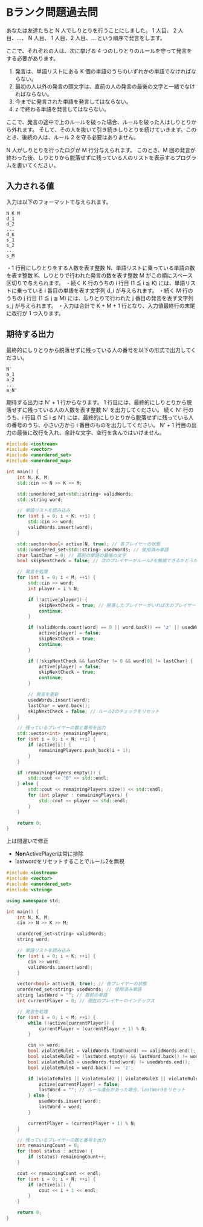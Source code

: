 # Bランク問題過去問

あなたは友達たちと N 人でしりとりを行うことにしました。
1 人目、 2 人目、...、 N 人目、 1 人目、2 人目、... という順序で発言をします。

ここで、それぞれの人は、次に挙げる 4 つのしりとりのルールを守って発言をする必要があります。

1. 発言は、単語リストにある K 個の単語のうちのいずれかの単語でなければならない。
2. 最初の人以外の発言の頭文字は、直前の人の発言の最後の文字と一緒でなければならない。
3. 今までに発言された単語を発言してはならない。
4. z で終わる単語を発言してはならない。

ここで、発言の途中で上のルールを破った場合、ルールを破った人はしりとりから外れます。
そして、その人を抜いて引き続きしりとりを続けていきます。このとき、後続の人は、ルール 2 を守る必要はありません。

N 人がしりとりを行ったログが M 行分与えられます。
このとき、M 回の発言が終わった後、しりとりから脱落せずに残っている人のリストを表示するプログラムを書いてください。


## 入力される値
入力は以下のフォーマットで与えられます。
```
N K M
d_1
d_2
...
d_K
s_1
s_2
...
s_M
```

・1 行目にしりとりをする人数を表す整数 N、単語リストに乗っている単語の数を表す整数 K、しりとりで行われた発言の数を表す整数 M がこの順にスペース区切りで与えられます。
・続く K 行のうちの i 行目 (1 ≦ i ≦ K) には、単語リストに乗っている i 番目の単語を表す文字列 d_i が与えられます。
・続く M 行のうちの j 行目 (1 ≦ j ≦ M) には、しりとりで行われた j 番目の発言を表す文字列 s_j が与えられます。
・入力は合計で K + M + 1 行となり、入力値最終行の末尾に改行が 1 つ入ります。


## 期待する出力
最終的にしりとりから脱落せずに残っている人の番号を以下の形式で出力してください。
```
N'
a_1
a_2
...
a_N'
```
期待する出力は N' + 1 行からなります。
1 行目には、最終的にしりとりから脱落せずに残っている人の人数を表す整数 N' を出力してください。
続く N' 行のうち、i 行目 (1 ≦ i ≦ N') には、最終的にしりとりから脱落せずに残っている人の番号のうち、小さい方から i 番目のものを出力してください。
N' + 1 行目の出力の最後に改行を入れ、余計な文字、空行を含んではいけません。



```cpp
#include <iostream>
#include <vector>
#include <unordered_set>
#include <unordered_map>

int main() {
    int N, K, M;
    std::cin >> N >> K >> M;

    std::unordered_set<std::string> validWords;
    std::string word;

    // 単語リストを読み込み
    for (int i = 0; i < K; ++i) {
        std::cin >> word;
        validWords.insert(word);
    }

    std::vector<bool> active(N, true); // 各プレイヤーの状態
    std::unordered_set<std::string> usedWords; // 使用済み単語
    char lastChar = 0; // 直前の単語の最後の文字
    bool skipNextCheck = false; // 次のプレイヤーがルール2を無視できるかどうか

    // 発言を処理
    for (int i = 0; i < M; ++i) {
        std::cin >> word;
        int player = i % N;

        if (!active[player]) {
            skipNextCheck = true; // 脱落したプレイヤーがいれば次のプレイヤーはルール2を無視
            continue;
        }

        if (validWords.count(word) == 0 || word.back() == 'z' || usedWords.count(word) > 0) {
            active[player] = false;
            skipNextCheck = true;
            continue;
        }

        if (!skipNextCheck && lastChar != 0 && word[0] != lastChar) {
            active[player] = false;
            skipNextCheck = true;
            continue;
        }

        // 発言を更新
        usedWords.insert(word);
        lastChar = word.back();
        skipNextCheck = false; // ルール2のチェックをリセット
    }

    // 残っているプレイヤーの数と番号を出力
    std::vector<int> remainingPlayers;
    for (int i = 0; i < N; ++i) {
        if (active[i]) {
            remainingPlayers.push_back(i + 1);
        }
    }

    if (remainingPlayers.empty()) {
        std::cout << "0" << std::endl;
    } else {
        std::cout << remainingPlayers.size() << std::endl;
        for (int player : remainingPlayers) {
            std::cout << player << std::endl;
        }
    }

    return 0;
}

```
上は間違いで修正
- **Non**ActivePlayerは常に排除
- lastwordをリセットすることでルール2を無視
```cpp
#include <iostream>
#include <vector>
#include <unordered_set>
#include <string>

using namespace std;

int main() {
    int N, K, M;
    cin >> N >> K >> M;

    unordered_set<string> validWords;
    string word;

    // 単語リストを読み込み
    for (int i = 0; i < K; ++i) {
        cin >> word;
        validWords.insert(word);
    }

    vector<bool> active(N, true); // 各プレイヤーの状態
    unordered_set<string> usedWords; // 使用済み単語
    string lastWord = ""; // 直前の単語
    int currentPlayer = 0; // 現在のプレイヤーのインデックス

    // 発言を処理
    for (int i = 0; i < M; ++i) {
        while (!active[currentPlayer]) {
            currentPlayer = (currentPlayer + 1) % N;
        }

        cin >> word;
        bool violateRule1 = validWords.find(word) == validWords.end();
        bool violateRule2 = !lastWord.empty() && lastWord.back() != word.front();
        bool violateRule3 = usedWords.find(word) != usedWords.end();
        bool violateRule4 = word.back() == 'z';

        if (violateRule1 || violateRule2 || violateRule3 || violateRule4) {
            active[currentPlayer] = false;
            lastWord = ""; // ルール違反があった場合、lastWordをリセット
        } else {
            usedWords.insert(word);
            lastWord = word;
        }

        currentPlayer = (currentPlayer + 1) % N;
    }

    // 残っているプレイヤーの数と番号を出力
    int remainingCount = 0;
    for (bool status : active) {
        if (status) remainingCount++;
    }

    cout << remainingCount << endl;
    for (int i = 0; i < N; ++i) {
        if (active[i]) {
            cout << i + 1 << endl;
        }
    }

    return 0;
}
```